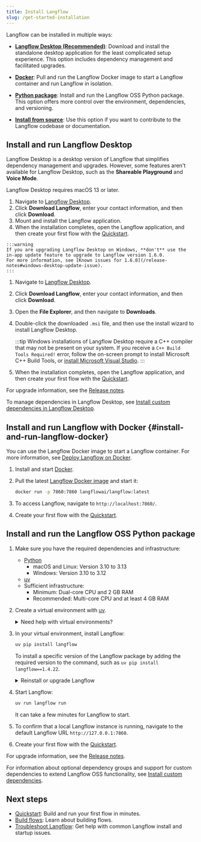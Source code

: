 ```yaml
---
title: Install Langflow
slug: /get-started-installation
---
```



Langflow can be installed in multiple ways:

* [**Langflow Desktop (Recommended)**](#install-and-run-langflow-desktop): Download and install the standalone desktop application for the least complicated setup experience.
This option includes dependency management and facilitated upgrades.

* [**Docker**](#install-and-run-langflow-docker): Pull and run the Langflow Docker image to start a Langflow container and run Langflow in isolation.

* [**Python package**](#install-and-run-the-langflow-oss-python-package): Install and run the Langflow OSS Python package.
This option offers more control over the environment, dependencies, and versioning.

* [**Install from source**](/contributing-how-to-contribute#install-langflow-from-source): Use this option if you want to contribute to the Langflow codebase or documentation.

## Install and run Langflow Desktop

Langflow Desktop is a desktop version of Langflow that simplifies dependency management and upgrades.
However, some features aren't available for Langflow Desktop, such as the **Shareable Playground** and **Voice Mode**.

<Tabs>
<TabItem value="macos" label="macOS" default>

Langflow Desktop requires macOS 13 or later.

1. Navigate to [Langflow Desktop](https://www.langflow.org/desktop).
2. Click **Download Langflow**, enter your contact information, and then click **Download**.
3. Mount and install the Langflow application.
4. When the installation completes, open the Langflow application, and then create your first flow with the [Quickstart](/get-started-quickstart).

</TabItem>
<TabItem value="Windows" label="Windows">

    :::warning
    If you are upgrading Langflow Desktop on Windows, **don't** use the in-app update feature to upgrade to Langflow version 1.6.0.
    For more information, see [Known issues for 1.6.0](/release-notes#windows-desktop-update-issue).
    :::

1. Navigate to [Langflow Desktop](https://www.langflow.org/desktop).
2. Click **Download Langflow**, enter your contact information, and then click **Download**.
3. Open the **File Explorer**, and then navigate to **Downloads**.
4. Double-click the downloaded `.msi` file, and then use the install wizard to install Langflow Desktop.

    :::tip
    Windows installations of Langflow Desktop require a C++ compiler that may not be present on your system. If you receive a `C++ Build Tools Required!` error, follow the on-screen prompt to install Microsoft C++ Build Tools, or [install Microsoft Visual Studio](https://visualstudio.microsoft.com/downloads/).
    :::

5. When the installation completes, open the Langflow application, and then create your first flow with the [Quickstart](/get-started-quickstart).

</TabItem>
</Tabs>

For upgrade information, see the [Release notes](/release-notes).

To manage dependencies in Langflow Desktop, see [Install custom dependencies in Langflow Desktop](/install-custom-dependencies#langflow-desktop).

## Install and run Langflow with Docker {#install-and-run-langflow-docker}

You can use the Langflow Docker image to start a Langflow container.
For more information, see [Deploy Langflow on Docker](/deployment-docker).

1. Install and start [Docker](https://docs.docker.com/).

2. Pull the latest [Langflow Docker image](https://hub.docker.com/r/langflowai/langflow) and start it:

    ```bash
    docker run -p 7860:7860 langflowai/langflow:latest
    ```

3. To access Langflow, navigate to `http://localhost:7860/`.

4. Create your first flow with the [Quickstart](/get-started-quickstart).

## Install and run the Langflow OSS Python package

1. Make sure you have the required dependencies and infrastructure:

    - [Python](https://www.python.org/downloads/release/python-3100/)
       - macOS and Linux: Version 3.10 to 3.13
       - Windows: Version 3.10 to 3.12
    - [uv](https://docs.astral.sh/uv/getting-started/installation/)
    - Sufficient infrastructure:
       - Minimum: Dual-core CPU and 2 GB RAM
       - Recommended: Multi-core CPU and at least 4 GB RAM

2. Create a virtual environment with [uv](https://docs.astral.sh/uv/pip/environments).

    <details>
    <summary>Need help with virtual environments?</summary>

    Virtual environments ensure Langflow is installed in an isolated, fresh environment.
    To create a new virtual environment, do the following.

        <Tabs>
        <TabItem value="linux-macos" label="Linux or macOS" default>

        1. Navigate to where you want your virtual environment to be created, and then create it with `uv`:

            ```shell
            uv venv VENV_NAME
            ```

            Replace `VENV_NAME` with a name for your virtual environment.

        2. Start the virtual environment:

            ```shell
            source VENV_NAME/bin/activate
            ```

            Your shell's prompt changes to display that you're currently working in a virtual environment:

            ```text
            (VENV_NAME) ➜  langflow git:(main) ✗
            ```

        3. To deactivate the virtual environment and return to your regular shell, type `deactivate`.

            When activated, the virtual environment temporarily modifies your `PATH` variable to prioritize packages installed within the virtual environment.
            To avoid conflicts with other projects, it's a good idea to deactivate your virtual environment when you're done working in it.

            To delete the virtual environment, type `rm -rf VENV_NAME`.
            This completely removes the virtual environment directory and its contents.

        </TabItem>
        <TabItem value="Windows" label="Windows">

        1. Navigate to where you want your virtual environment to be created, and create it with `uv`.

            ```shell
            uv venv VENV_NAME
            ```

            Replace `VENV_NAME` with a name for your virtual environment.

        2. Start the virtual environment:

            ```shell
            VENV_NAME\Scripts\activate
            ```

            Your shell's prompt changes to display that you're currently working in a virtual environment:

            ```text
            (VENV_NAME) PS C:/users/username/langflow-dir>
            ```

        3. To deactivate the virtual environment and return to your regular shell, type `deactivate`.

            When activated, the virtual environment temporarily modifies your `PATH` variable to prioritize packages installed within the virtual environment.
            To avoid conflicts with other projects, it's a good idea to deactivate your virtual environment when you're done working in it.

            To delete the virtual environment, type `Remove-Item VENV_NAME`.
            This completely removes the virtual environment directory and its contents.

        </TabItem>
        </Tabs>

    </details>

3. In your virtual environment, install Langflow:

    ```bash
    uv pip install langflow
    ```

    To install a specific version of the Langflow package by adding the required version to the command, such as `uv pip install langflow==1.4.22`.

    <details>
    <summary>Reinstall or upgrade Langflow</summary>

    To reinstall Langflow and all of its dependencies, run `uv pip install langflow --force-reinstall`.

    To upgrade Langflow to the latest version, run `uv pip install langflow -U`.
    However, the Langflow team recommends taking steps to backup your existing installation before you upgrade Langflow.
    For more information, see [Prepare to upgrade](/release-notes#prepare-to-upgrade).

    </details>

4. Start Langflow:

    ```bash
    uv run langflow run
    ```

    It can take a few minutes for Langflow to start.

5. To confirm that a local Langflow instance is running, navigate to the default Langflow URL `http://127.0.0.1:7860`.

6. Create your first flow with the [Quickstart](/get-started-quickstart).

For upgrade information, see the [Release notes](/release-notes).

For information about optional dependency groups and support for custom dependencies to extend Langflow OSS functionality, see [Install custom dependencies](/install-custom-dependencies).

## Next steps

* [Quickstart](/get-started-quickstart): Build and run your first flow in minutes.
* [Build flows](/concepts-flows): Learn about building flows.
* [Troubleshoot Langflow](/troubleshoot): Get help with common Langflow install and startup issues.